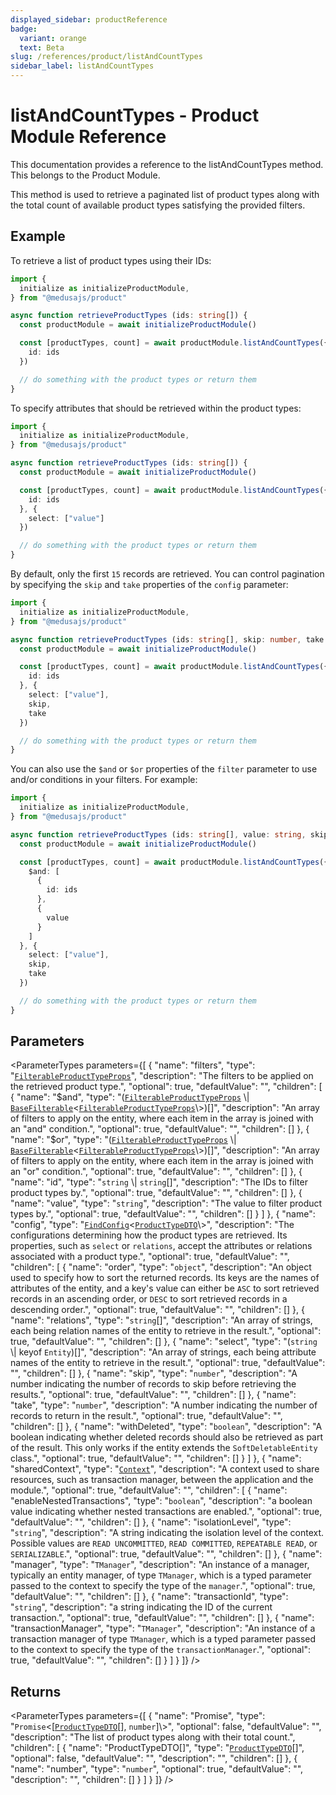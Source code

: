 ```yaml
---
displayed_sidebar: productReference
badge:
  variant: orange
  text: Beta
slug: /references/product/listAndCountTypes
sidebar_label: listAndCountTypes
---
```



# listAndCountTypes - Product Module Reference

This documentation provides a reference to the listAndCountTypes method. This belongs to the Product Module.

This method is used to retrieve a paginated list of product types along with the total count of available product types satisfying the provided filters.

## Example

To retrieve a list of product types using their IDs:

```ts
import { 
  initialize as initializeProductModule,
} from "@medusajs/product"

async function retrieveProductTypes (ids: string[]) {
  const productModule = await initializeProductModule()

  const [productTypes, count] = await productModule.listAndCountTypes({
    id: ids
  })

  // do something with the product types or return them
}
```

To specify attributes that should be retrieved within the product types:

```ts
import { 
  initialize as initializeProductModule,
} from "@medusajs/product"

async function retrieveProductTypes (ids: string[]) {
  const productModule = await initializeProductModule()

  const [productTypes, count] = await productModule.listAndCountTypes({
    id: ids
  }, {
    select: ["value"]
  })

  // do something with the product types or return them
}
```

By default, only the first `15` records are retrieved. You can control pagination by specifying the `skip` and `take` properties of the `config` parameter:

```ts
import { 
  initialize as initializeProductModule,
} from "@medusajs/product"

async function retrieveProductTypes (ids: string[], skip: number, take: number) {
  const productModule = await initializeProductModule()

  const [productTypes, count] = await productModule.listAndCountTypes({
    id: ids
  }, {
    select: ["value"],
    skip,
    take
  })

  // do something with the product types or return them
}
```

You can also use the `$and` or `$or` properties of the `filter` parameter to use and/or conditions in your filters. For example:

```ts
import { 
  initialize as initializeProductModule,
} from "@medusajs/product"

async function retrieveProductTypes (ids: string[], value: string, skip: number, take: number) {
  const productModule = await initializeProductModule()

  const [productTypes, count] = await productModule.listAndCountTypes({
    $and: [
      {
        id: ids
      },
      {
        value
      }
    ]
  }, {
    select: ["value"],
    skip,
    take
  })

  // do something with the product types or return them
}
```

## Parameters

<ParameterTypes parameters={[
  {
    "name": "filters",
    "type": "[`FilterableProductTypeProps`](../../interfaces/FilterableProductTypeProps.mdx)",
    "description": "The filters to be applied on the retrieved product type.",
    "optional": true,
    "defaultValue": "",
    "children": [
      {
        "name": "$and",
        "type": "([`FilterableProductTypeProps`](../../interfaces/FilterableProductTypeProps.mdx) \\| [`BaseFilterable`](../../interfaces/BaseFilterable.mdx)<[`FilterableProductTypeProps`](../../interfaces/FilterableProductTypeProps.mdx)\\>)[]",
        "description": "An array of filters to apply on the entity, where each item in the array is joined with an \"and\" condition.",
        "optional": true,
        "defaultValue": "",
        "children": []
      },
      {
        "name": "$or",
        "type": "([`FilterableProductTypeProps`](../../interfaces/FilterableProductTypeProps.mdx) \\| [`BaseFilterable`](../../interfaces/BaseFilterable.mdx)<[`FilterableProductTypeProps`](../../interfaces/FilterableProductTypeProps.mdx)\\>)[]",
        "description": "An array of filters to apply on the entity, where each item in the array is joined with an \"or\" condition.",
        "optional": true,
        "defaultValue": "",
        "children": []
      },
      {
        "name": "id",
        "type": "`string` \\| `string`[]",
        "description": "The IDs to filter product types by.",
        "optional": true,
        "defaultValue": "",
        "children": []
      },
      {
        "name": "value",
        "type": "`string`",
        "description": "The value to filter product types by.",
        "optional": true,
        "defaultValue": "",
        "children": []
      }
    ]
  },
  {
    "name": "config",
    "type": "[`FindConfig`](../../interfaces/FindConfig.mdx)<[`ProductTypeDTO`](../../interfaces/ProductTypeDTO.mdx)\\>",
    "description": "The configurations determining how the product types are retrieved. Its properties, such as `select` or `relations`, accept the attributes or relations associated with a product type.",
    "optional": true,
    "defaultValue": "",
    "children": [
      {
        "name": "order",
        "type": "`object`",
        "description": "An object used to specify how to sort the returned records. Its keys are the names of attributes of the entity, and a key's value can either be `ASC` to sort retrieved records in an ascending order, or `DESC` to sort retrieved records in a descending order.",
        "optional": true,
        "defaultValue": "",
        "children": []
      },
      {
        "name": "relations",
        "type": "`string`[]",
        "description": "An array of strings, each being relation names of the entity to retrieve in the result.",
        "optional": true,
        "defaultValue": "",
        "children": []
      },
      {
        "name": "select",
        "type": "(`string` \\| keyof `Entity`)[]",
        "description": "An array of strings, each being attribute names of the entity to retrieve in the result.",
        "optional": true,
        "defaultValue": "",
        "children": []
      },
      {
        "name": "skip",
        "type": "`number`",
        "description": "A number indicating the number of records to skip before retrieving the results.",
        "optional": true,
        "defaultValue": "",
        "children": []
      },
      {
        "name": "take",
        "type": "`number`",
        "description": "A number indicating the number of records to return in the result.",
        "optional": true,
        "defaultValue": "",
        "children": []
      },
      {
        "name": "withDeleted",
        "type": "`boolean`",
        "description": "A boolean indicating whether deleted records should also be retrieved as part of the result. This only works if the entity extends the `SoftDeletableEntity` class.",
        "optional": true,
        "defaultValue": "",
        "children": []
      }
    ]
  },
  {
    "name": "sharedContext",
    "type": "[`Context`](../../interfaces/Context.mdx)",
    "description": "A context used to share resources, such as transaction manager, between the application and the module.",
    "optional": true,
    "defaultValue": "",
    "children": [
      {
        "name": "enableNestedTransactions",
        "type": "`boolean`",
        "description": "a boolean value indicating whether nested transactions are enabled.",
        "optional": true,
        "defaultValue": "",
        "children": []
      },
      {
        "name": "isolationLevel",
        "type": "`string`",
        "description": "A string indicating the isolation level of the context. Possible values are `READ UNCOMMITTED`, `READ COMMITTED`, `REPEATABLE READ`, or `SERIALIZABLE`.",
        "optional": true,
        "defaultValue": "",
        "children": []
      },
      {
        "name": "manager",
        "type": "`TManager`",
        "description": "An instance of a manager, typically an entity manager, of type `TManager`, which is a typed parameter passed to the context to specify the type of the `manager`.",
        "optional": true,
        "defaultValue": "",
        "children": []
      },
      {
        "name": "transactionId",
        "type": "`string`",
        "description": "a string indicating the ID of the current transaction.",
        "optional": true,
        "defaultValue": "",
        "children": []
      },
      {
        "name": "transactionManager",
        "type": "`TManager`",
        "description": "An instance of a transaction manager of type `TManager`, which is a typed parameter passed to the context to specify the type of the `transactionManager`.",
        "optional": true,
        "defaultValue": "",
        "children": []
      }
    ]
  }
]} />

## Returns

<ParameterTypes parameters={[
  {
    "name": "Promise",
    "type": "`Promise`<[[`ProductTypeDTO`](../../interfaces/ProductTypeDTO.mdx)[], `number`]\\>",
    "optional": false,
    "defaultValue": "",
    "description": "The list of product types along with their total count.",
    "children": [
      {
        "name": "ProductTypeDTO[]",
        "type": "[`ProductTypeDTO`](../../interfaces/ProductTypeDTO.mdx)[]",
        "optional": false,
        "defaultValue": "",
        "description": "",
        "children": []
      },
      {
        "name": "number",
        "type": "`number`",
        "optional": true,
        "defaultValue": "",
        "description": "",
        "children": []
      }
    ]
  }
]} />
